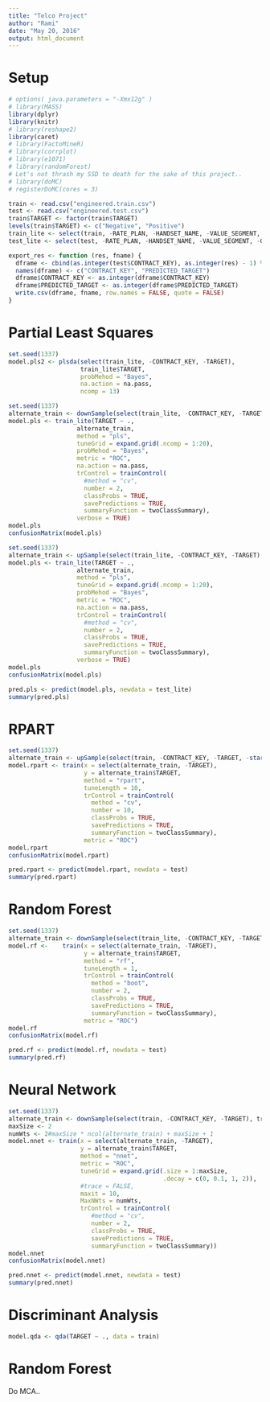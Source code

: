```yaml
---
title: "Telco Project"
author: "Rami"
date: "May 20, 2016"
output: html_document
---
```


# Setup

```r
# options( java.parameters = "-Xmx12g" )
# library(MASS)
library(dplyr)
library(knitr)
# library(reshape2)
library(caret)
# library(FactoMineR)
# library(corrplot)
# library(e1071)
# library(randomForest)
# Let's not thrash my SSD to death for the sake of this project..
# library(doMC)
# registerDoMC(cores = 3)
```

```r
train <- read.csv("engineered.train.csv")
test <- read.csv("engineered.test.csv")
train$TARGET <- factor(train$TARGET)
levels(train$TARGET) <- c("Negative", "Positive")
train_lite <- select(train, -RATE_PLAN, -HANDSET_NAME, -VALUE_SEGMENT, -GENDER)
test_lite <- select(test, -RATE_PLAN, -HANDSET_NAME, -VALUE_SEGMENT, -GENDER)
```

```r
export_res <- function (res, fname) {
  dframe <- cbind(as.integer(test$CONTRACT_KEY), as.integer(res) - 1) %>% data.frame
  names(dframe) <- c("CONTRACT_KEY", "PREDICTED_TARGET")
  dframe$CONTRACT_KEY <- as.integer(dframe$CONTRACT_KEY)
  dframe$PREDICTED_TARGET <- as.integer(dframe$PREDICTED_TARGET)
  write.csv(dframe, fname, row.names = FALSE, quote = FALSE)
}
```


# Partial Least Squares

```r
set.seed(1337)
model.pls2 <- plsda(select(train_lite, -CONTRACT_KEY, -TARGET),
                    train_lite$TARGET,
                    probMehod = "Bayes",
                    na.action = na.pass,
                    ncomp = 13)
```

```r
set.seed(1337)
alternate_train <- downSample(select(train_lite, -CONTRACT_KEY, -TARGET), train$TARGET, yname = "TARGET")
model.pls <- train_lite(TARGET ~ .,
                   alternate_train,
                   method = "pls",
                   tuneGrid = expand.grid(.ncomp = 1:20),
                   probMehod = "Bayes",
                   metric = "ROC",
                   na.action = na.pass,
                   trControl = trainControl(
                     #method = "cv",
                     number = 2,
                     classProbs = TRUE,
                     savePredictions = TRUE,
                     summaryFunction = twoClassSummary),
                   verbose = TRUE)
model.pls
confusionMatrix(model.pls)
```

```r
set.seed(1337)
alternate_train <- upSample(select(train_lite, -CONTRACT_KEY, -TARGET), train_lite$TARGET, yname = "TARGET")
model.pls <- train_lite(TARGET ~ .,
                   alternate_train,
                   method = "pls",
                   tuneGrid = expand.grid(.ncomp = 1:20),
                   probMehod = "Bayes",
                   metric = "ROC",
                   na.action = na.pass,
                   trControl = trainControl(
                     #method = "cv",
                     number = 2,
                     classProbs = TRUE,
                     savePredictions = TRUE,
                     summaryFunction = twoClassSummary),
                   verbose = TRUE)
model.pls
confusionMatrix(model.pls)
```

```r
pred.pls <- predict(model.pls, newdata = test_lite)
summary(pred.pls)
```

# RPART

```r
set.seed(1337)
alternate_train <- upSample(select(train, -CONTRACT_KEY, -TARGET, -starts_with("PC")), train$TARGET, yname = "TARGET")
model.rpart <- train(x = select(alternate_train, -TARGET),
                     y = alternate_train$TARGET,
                     method = "rpart",
                     tuneLength = 10,
                     trControl = trainControl(
                       method = "cv",
                       number = 10,
                       classProbs = TRUE,
                       savePredictions = TRUE,
                       summaryFunction = twoClassSummary),
                     metric = "ROC")
model.rpart
confusionMatrix(model.rpart)
```

```r
pred.rpart <- predict(model.rpart, newdata = test)
summary(pred.rpart)
```

# Random Forest

```r
set.seed(1337)
alternate_train <- downSample(select(train_lite, -CONTRACT_KEY, -TARGET), train_lite$TARGET, yname = "TARGET")
model.rf <-    train(x = select(alternate_train, -TARGET),
                     y = alternate_train$TARGET,
                     method = "rf",
                     tuneLength = 1,
                     trControl = trainControl(
                       method = "boot",
                       number = 2,
                       classProbs = TRUE,
                       savePredictions = TRUE,
                       summaryFunction = twoClassSummary),
                     metric = "ROC")
model.rf
confusionMatrix(model.rf)
```

```r
pred.rf <- predict(model.rf, newdata = test)
summary(pred.rf)
```

# Neural Network

```r
set.seed(1337)
alternate_train <- downSample(select(train, -CONTRACT_KEY, -TARGET), train$TARGET, yname = "TARGET")
maxSize <- 2
numWts <- 2#maxSize * ncol(alternate_train) + maxSize + 1
model.nnet <- train(x = select(alternate_train, -TARGET),
                    y = alternate_train$TARGET,
                    method = "nnet",
                    metric = "ROC",
                    tuneGrid = expand.grid(.size = 1:maxSize,
                                           .decay = c(0, 0.1, 1, 2)),
                    #trace = FALSE,
                    maxit = 10,
                    MaxNWts = numWts,
                    trControl = trainControl(
                       #method = "cv",
                       number = 2,
                       classProbs = TRUE,
                       savePredictions = TRUE,
                       summaryFunction = twoClassSummary))
model.nnet
confusionMatrix(model.nnet)
```

```r
pred.nnet <- predict(model.nnet, newdata = test)
summary(pred.nnet)
```
# Discriminant Analysis

```r
model.qda <- qda(TARGET ~ ., data = train)
```

# Random Forest

Do MCA..
